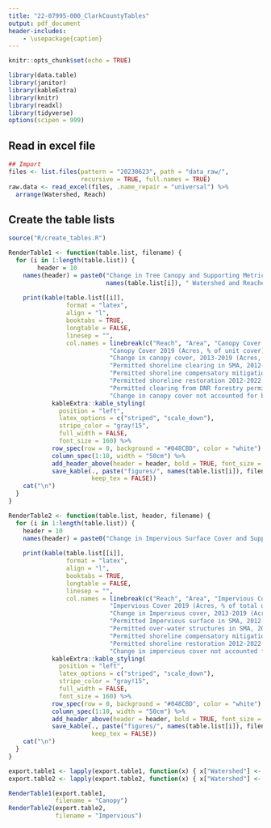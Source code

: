 ---
title: "22-07995-000_ClarkCountyTables"
output: pdf_document
header-includes:
    - \usepackage{caption}
---

\captionsetup[table]{labelformat=empty}
```{r setup, include=FALSE}
knitr::opts_chunk$set(echo = TRUE)
```

```{r import_packages, include=FALSE}
library(data.table)
library(janitor)
library(kableExtra)
library(knitr)
library(readxl)
library(tidyverse)
options(scipen = 999)
```

## Read in excel file

```{r read_data}
## Import
files <- list.files(pattern = "20230623", path = "data_raw/", 
                    recursive = TRUE, full.names = TRUE)
raw.data <- read_excel(files, .name_repair = "universal") %>%
  arrange(Watershed, Reach)
```

## Create the table lists

```{r create_tables}
source("R/create_tables.R")

```


```{r render_table1}

RenderTable1 <- function(table.list, filename) {
  for (i in 1:length(table.list)) {
        header = 10
    names(header) = paste0("Change in Tree Canopy and Supporting Metrics ",
                           names(table.list[i]), " Watershed and Reaches", sep = " ")
    
    print(kable(table.list[[i]],
                format = "latex",
                align = "l",
                booktabs = TRUE,
                longtable = FALSE,
                linesep = "",
                col.names = linebreak(c("Reach", "Area", "Canopy Cover 2013 (Acres, % of unit cover)",
                            "Canopy Cover 2019 (Acres, % of unit cover)", 
                            "Change in canopy cover, 2013-2019 (Acres, % of unit cover) ",
                            "Permitted shoreline clearing in SMA, 2012-2022 (Acres, % of change)",
                            "Permitted shoreline compensatory mitigation 2012-2022 (Acres, % of change)",
                            "Permitted shoreline restoration 2012-2022 (Acres, % of change)", 
                            "Permitted clearing from DNR forestry permits, 2013-2021 (Acres, % of change)",
                            "Change in canopy cover not accounted for by issued SMA permits and/or DNR clearing (Acres, % of change)"), align = "c")) %>%
            kableExtra::kable_styling(
              position = "left",
              latex_options = c("striped", "scale_down"),
              stripe_color = "gray!15",
              full_width = FALSE,
              font_size = 160) %>%
            row_spec(row = 0, background = "#048CBD", color = "white") %>%
            column_spec(1:10, width = "50cm") %>%
            add_header_above(header = header, bold = TRUE, font_size = 250) %>%
            save_kable(., paste("figures/", names(table.list[i]), filename, ".pdf", sep = ""), 
                       keep_tex = FALSE)) 
    cat("\n")
  }
}

```


```{r render_tables_function}

RenderTable2 <- function(table.list, header, filename) {
  for (i in 1:length(table.list)) {
    header = 10
    names(header) = paste0("Change in Impervious Surface Cover and Supporting Metrics ", names(table.list[i]), " Watershed and Reaches", sep = " ")
    
    print(kable(table.list[[i]],
                format = "latex",
                align = "l",
                booktabs = TRUE,
                longtable = FALSE,
                linesep = "",
                col.names = linebreak(c("Reach", "Area", "Impervious Cover 2013 (Acres, % of total unit)",
                            "Impervious Cover 2019 (Acres, % of total unit)", 
                            "Change in Impervious cover, 2013-2019 (Acres, % of unit cover)",
                            "Permitted Impervious surface in SMA, 2012-2022 (Acres, % of change)",
                            "Permitted over-water structures in SMA, 2012-2022 (Acres, % of change) ",
                            "Permitted shoreline compensatory mitigation 2012-2022 (Acres, % of change)", 
                            "Permitted shoreline restoration 2012-2022 (Acres, % of change)",
                            "Change in impervious cover not accounted for by issued SMA permits (Acres, % of change)"), align = "c")) %>%
            kableExtra::kable_styling(
              position = "left",
              latex_options = c("striped", "scale_down"),
              stripe_color = "gray!15",
              full_width = FALSE,
              font_size = 160) %>%
            row_spec(row = 0, background = "#048CBD", color = "white") %>%
            column_spec(1:10, width = "50cm") %>%
            add_header_above(header = header, bold = TRUE, font_size = 250) %>%
            save_kable(., paste("figures/", names(table.list[i]), filename, ".pdf", sep = ""), 
                       keep_tex = FALSE)) 
    cat("\n")
  }
}

```




```{r render_table2}
export.table1 <- lapply(export.table1, function(x) { x["Watershed"] <- NULL; x })
export.table2 <- lapply(export.table2, function(x) { x["Watershed"] <- NULL; x })
```


```{r}

RenderTable1(export.table1, 
             filename = "Canopy")
RenderTable2(export.table2,
             filename = "Impervious")
```

